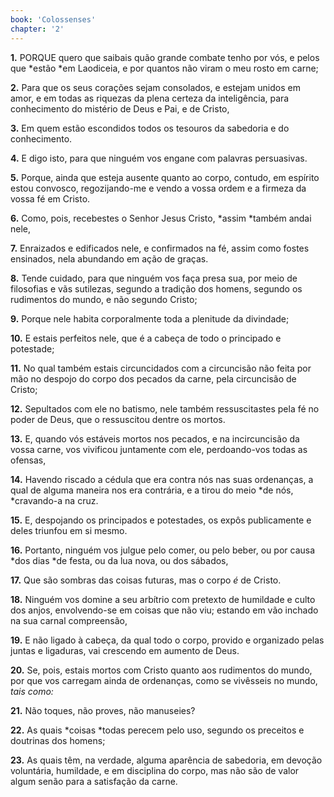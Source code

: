 ```yaml
---
book: 'Colossenses'
chapter: '2'
---
```


**1.** PORQUE quero que saibais quão grande combate tenho por vós, e pelos que *estão *em Laodiceia, e por quantos não viram o meu rosto em carne;

**2.** Para que os seus corações sejam consolados, e estejam unidos em amor, e em todas as riquezas da plena certeza da inteligência, para conhecimento do mistério de Deus e Pai, e de Cristo,

**3.** Em quem estão escondidos todos os tesouros da sabedoria e do conhecimento.

**4.** E digo isto, para que ninguém vos engane com palavras persuasivas.

**5.** Porque, ainda que esteja ausente quanto ao corpo, contudo, em espírito estou convosco, regozijando-me e vendo a vossa ordem e a firmeza da vossa fé em Cristo.

**6.** Como, pois, recebestes o Senhor Jesus Cristo, *assim *também andai nele,

**7.** Enraizados e edificados nele, e confirmados na fé, assim como fostes ensinados, nela abundando em ação de graças.

**8.** Tende cuidado, para que ninguém vos faça presa sua, por meio de filosofias e vãs sutilezas, segundo a tradição dos homens, segundo os rudimentos do mundo, e não segundo Cristo;

**9.** Porque nele habita corporalmente toda a plenitude da divindade;

**10.** E estais perfeitos nele, que é a cabeça de todo o principado e potestade;

**11.** No qual também estais circuncidados com a circuncisão não feita por mão no despojo do corpo dos pecados da carne, pela circuncisão de Cristo;

**12.** Sepultados com ele no batismo, nele também ressuscitastes pela fé no poder de Deus, que o ressuscitou dentre os mortos.

**13.** E, quando vós estáveis mortos nos pecados, e na incircuncisão da vossa carne, vos vivificou juntamente com ele, perdoando-vos todas as ofensas,

**14.** Havendo riscado a cédula que era contra nós nas suas ordenanças, a qual de alguma maneira nos era contrária, e a tirou do meio *de nós, *cravando-a na cruz.

**15.** E, despojando os principados e potestades, os expôs publicamente e deles triunfou em si mesmo.

**16.** Portanto, ninguém vos julgue pelo comer, ou pelo beber, ou por causa *dos dias *de festa, ou da lua nova, ou dos sábados,

**17.** Que são sombras das coisas futuras, mas o corpo *é* de Cristo.

**18.** Ninguém vos domine a seu arbítrio com pretexto de humildade e culto dos anjos, envolvendo-se em coisas que não viu; estando em vão inchado na sua carnal compreensão,

**19.** E não ligado à cabeça, da qual todo o corpo, provido e organizado pelas juntas e ligaduras, vai crescendo em aumento de Deus.

**20.** Se, pois, estais mortos com Cristo quanto aos rudimentos do mundo, por que vos carregam ainda de ordenanças, como se vivêsseis no mundo, *tais como:*

**21.** Não toques, não proves, não manuseies?

**22.** As quais *coisas *todas perecem pelo uso, segundo os preceitos e doutrinas dos homens;

**23.** As quais têm, na verdade, alguma aparência de sabedoria, em devoção voluntária, humildade, e em disciplina do corpo, mas não são de valor algum senão para a satisfação da carne.